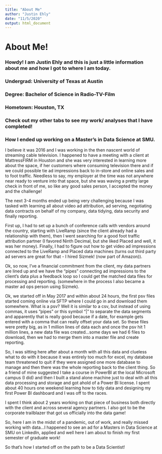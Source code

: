 ```yaml
---
title: "About Me"
author: "Justin Ehly"
date: "11/5/2020"
output: html_document
---
```


# About Me!

### Howdy! I am Justin Ehly and this is just a little information about me and how I got to where I am today.
### Undergrad: University of Texas at Austin
### Degree: Bachelor of Science in Radio-TV-Film
### Hometown: Houston, TX

### Check out my other tabs to see my work/ analyses that I have completed!

### How I ended up working on a Master's in Data Science at SMU.
I believe it was 2016 and I was working in the then nascent world of streaming cable television. I happened to have a meeting with a client at MattressFIRM in Houston and she was very interested in learning more about the space, if her customers where consuming television there and if we could possible tie ad impressions back to in-store and online sales and to foot traffic.
Needless to say, my employer at the time was not anywhere near ready to venture into that space, but she was waving a pretty large check in front of me, so like any good sales person, I accepted the money and the challenge!

The next 3-4 months ended up being very challenging because I was tasked with learning all about video ad attribution, ad serving, negotiating data contracts on behalf of my company, data tidying, data security and finally reporting.

First up, I had to set up a bunch of conference calls with vendors around the country, starting with LiveRamp (since the client already had a relationship with them), then I went searching for a good foot traffic attribution partner (I favored Ninth Decimal, but she liked Placed and well, it was her money). Finally, I had to figure out how to get video ad impressions connected to the LiveRamp and Placed data machines (turns out third party ad servers are great for that - I hired Sizmek! (now part of Amazon)). 

Ok, so now, I've a financial commitment from the client, my data partners are lined up and we have the "pipes" connecting ad impressions to the client's data plus a feedback loop so I could get the matched data files for processing and reporting. (somewhere in the process I also became a master ad ops person using Sizmek).

Ok, we started off in May 2017 and within about 24 hours, the first psv files started coming online via SFTP where I could go in and download them somewhere. What is a psv? Well it is similar to a csv, but instead of using commas, it uses "pipes" or this symbol "|" to separate the data segments and apparently that is really good because if a date, for example gets entered with a comma that can really offset your data set. So these files were pretty big, as in 1 million lines of data each and once the psv hit 1 million lines, a new data file was created...some days we had 6 files to download, then we had to merge them into a master file and create reporting.

So, I was sitting here after about a month with all this data and clueless what to do with it because it was entirely too much for excel, my database team threatened to quit if they were assigned one more database to manage and then there was the whole reporting back to the client thing. So a friend of mine suggested I take a course in PowerBI at the local Microsoft campus (I did) and then I built a stand alone machine just to deal with all this data processing and storage and got ahold of a Power BI license. I spent about 40 hours one weekend learning how to tidy data and designing my first Power BI dashboard and I was off to the races. 

I spent I think about 2 years working on that piece of business both directly with the client and across several agency partners. I also got to be the corporate trailblazer that got us officially into the data game!

So, here I am in the midst of a pandemic, out of work, and really missed working with data...I happened to see an ad for a Masters in Data Science at SMU on LinkedIn, applied and well here I am about to finish my first semester of graduate work!

So that's how I started off on the path to be a Data Scientist!